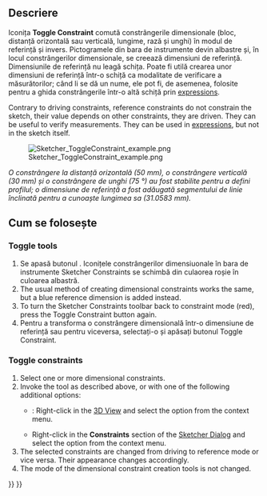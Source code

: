 <languages/>

{{Docnav
|[[Sketcher_ConstrainSnellsLaw|Refraction Constraint]]
|[[Sketcher_ToggleActiveConstraint|Toggle Constraints]]
|[[Sketcher_Workbench|Sketcher]]
|IconL=Sketcher_ConstrainSnellsLaw.svg
|IconR=Sketcher_ToggleActiveConstraint.svg
|IconC=Workbench_Sketcher.svg
}}

<div class="mw-translate-fuzzy">
{{GuiCommand
|Name=Sketcher ToggleConstraint
|Workbenches=[[Sketcher Workbench|Sketcher]], [[PartDesign Workbench|PartDesign]]
|MenuLocation=Sketch → Sketcher constraints → Toggle reference/driving constraint
|SeeAlso=[[Sketcher_ToggleConstruction|Toggle Construction]]
}}
</div>

<span id="Description"></span>
==Descriere==

<div class="mw-translate-fuzzy">
Iconița '''Toggle Constraint''' comută constrângerile dimensionale (bloc, distanță orizontală sau verticală, lungime, rază și unghi) în modul de referință și invers. Pictogramele din bara de instrumente devin albastre și, în locul constrângerilor dimensionale, se creează dimensiuni de referință. Dimensiunile de referință nu leagă schița. Poate fi utilă crearea unor dimensiuni de referință într-o schiță ca modalitate de verificare a măsurătorilor; când li se dă un nume, ele pot fi, de asemenea, folosite pentru a ghida constrângerile într-o altă schiță prin [[Expressions|expressions]].
</div>

Contrary to driving constraints, reference constraints do not constrain the sketch, their value depends on other constraints, they are driven. They can be useful to verify measurements. They can be used in [[Expressions|expressions]], but not in the sketch itself.

[[File:Sketcher ToggleConstraint example.png|none]]
<div class="mw-translate-fuzzy">
''O constrângere la distanță orizontală (50 mm), o constrângere verticală (30 mm) și o constrângere de unghi (75 °) au fost stabilite pentru a defini profilul; o dimensiune de referință a fost adăugată segmentului de linie înclinată pentru a cunoaște lungimea sa (31.0583 mm).''
</div>

<span id="Usage"></span>
<div class="mw-translate-fuzzy">
== Cum se folosește ==
</div>

===Toggle tools===

<div class="mw-translate-fuzzy">
# Se apasă butonul {{KEY|[[File:Sketcher ToggleConstraint.png|24px]] '''Toggle reference/driving constraint'''}} . Iconițele constrângerilor dimensiuonale în bara de instrumente Sketcher Constraints se schimbă din culaorea roșie în culoarea albastră.
# The usual method of creating dimensional constraints works the same, but a blue reference dimension is added instead.
# To turn the Sketcher Constraints toolbar back to constraint mode (red), press the Toggle Constraint button again.
# Pentru a transforma o constrângere dimensională într-o dimensiune de referință sau pentru viceversa, selectați-o și apăsați butonul Toggle Constraint.
</div>

===Toggle constraints===

# Select one or more dimensional constraints.
# Invoke the tool as described above, or with one of the following additional options:
#* {{Version|1.0}}: Right-click in the [[3D_View|3D View]] and select the {{MenuCommand|[[Image:Sketcher_ToggleDrivingConstraint.svg|16px]] Toggle Driving/Reference Constraints}} option from the context menu.
#* Right-click in the '''Constraints''' section of the [[Sketcher_Dialog|Sketcher Dialog]] and select the {{MenuCommand|Toggle Driving/Reference}} option from the context menu.
# The selected constraints are changed from driving to reference mode or vice versa. Their appearance changes accordingly.
# The mode of the dimensional constraint creation tools is not changed.


{{Docnav
|[[Sketcher_ConstrainSnellsLaw|Refraction Constraint]]
|[[Sketcher_ToggleActiveConstraint|Toggle Constraints]]
|[[Sketcher_Workbench|Sketcher]]
|IconL=Sketcher_ConstrainSnellsLaw.svg
|IconR=Sketcher_ToggleActiveConstraint.svg
|IconC=Workbench_Sketcher.svg
}}

{{Sketcher_Tools_navi{{#translation:}}}}
{{Userdocnavi{{#translation:}}}}